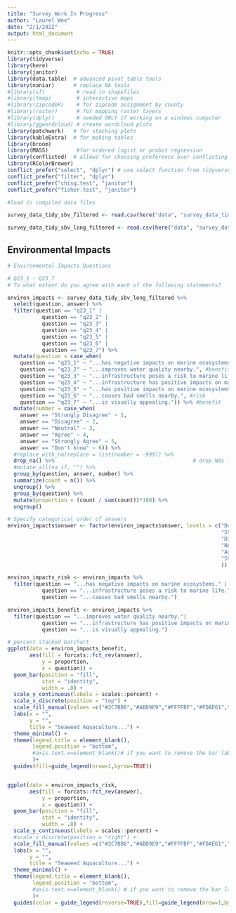 ```yaml
---
title: "Survey Work In Progress"
author: "Laurel Wee"
date: "2/1/2022"
output: html_document
---
```

```r
knitr::opts_chunk$set(echo = TRUE)
library(tidyverse)
library(here)
library(janitor)
library(data.table)  # advanced pivot_table tools
library(naniar)      # replace NA tools
#library(sf)          # read in shapefiles
#library(tmap)        # interactive maps
#library(zipcodeR)    # for zipcode assignment by county
#library(raster)      # for mapping raster layers
#library(dplyr)       # needed ONLY if working on a windows computer
#library(ggwordcloud) # create wordcloud plots
library(patchwork)   # for stacking plots
library(kableExtra)  # for making tables
library(broom)
library(MASS)         #for ordered logist or probit regression
library(conflicted)  # allows for choosing preference over conflicting functions from different packages
library(RColorBrewer)
conflict_prefer("select", "dplyr") # use select function from tidyverse/dplyr package > from raster package
conflict_prefer("filter", "dplyr")
conflict_prefer("chisq.test", "janitor")
conflict_prefer("fisher.test", "janitor")
```

```r
#load in compiled data files 

survey_data_tidy_sbv_filtered <- read.csv(here("data", "survey_data_tidy_sbv_filtered.csv"))

survey_data_tidy_sbv_long_filtered <- read.csv(here("data", "survey_data_tidy_sbv_long_filtered.csv"))
```
## Environmental Impacts

```r
# Environmental Impacts Questions

# Q23_1 - Q23_7
# To what extent do you agree with each of the following statements?

environ_impacts <- survey_data_tidy_sbv_long_filtered %>% 
  select(question, answer) %>% 
  filter(question == "q23_1" | 
           question == "q23_2" |
           question == "q23_3" |
           question == "q23_4" |
           question == "q23_5" |
           question == "q23_6" |
           question == "q23_7") %>% 
  mutate(question = case_when( 
    question == "q23_1" ~ "...has negative impacts on marine ecosystems.", #risk
    question == "q23_2" ~ "...improves water quality nearby.", #benefit
    question == "q23_3" ~ "...infrastructure poses a risk to marine life.", #risk
    question == "q23_4" ~ "...infrastructure has positive impacts on marine ecosystems.", #benefit
    question == "q23_5" ~ "...has positive impacts on marine ecosystems.", #take out because only qualtrics was asked
    question == "q23_6" ~ "...causes bad smells nearby.", #risk
    question == "q23_7" ~ "...is visually appealing.")) %>% #benefit
  mutate(number = case_when( 
    answer == "Strongly Disagree" ~ 1,
    answer == "Disagree" ~ 2,
    answer == "Neutral" ~ 3,
    answer == "Agree" ~ 4,
    answer == "Strongly Agree" ~ 5,
    answer == "Don't know" ~ 6)) %>%
  #replace_with_na(replace = list(number = -999)) %>% 
  drop_na() %>%                                            # drop NAs (counts of those who skipped question)
  #mutate_all(na_if, "") %>% 
  group_by(question, answer, number) %>% 
  summarize(count = n()) %>% 
  ungroup() %>% 
  group_by(question) %>% 
  mutate(proportion = (count / sum(count))*100) %>% 
  ungroup() 

# Specify categorical order of answers
environ_impacts$answer <- factor(environ_impacts$answer, levels = c("Don't know",
                                                                    "Strongly Disagree", 
                                                                    "Disagree", 
                                                                    "Neutral",
                                                                    "Agree",
                                                                    "Strongly Agree"
                                                                    ))

environ_impacts_risk <- environ_impacts %>% 
  filter(question == "...has negative impacts on marine ecosystems." |
           question == "...infrastructure poses a risk to marine life." |
           question == "...causes bad smells nearby.")

environ_impacts_benefit <- environ_impacts %>% 
  filter(question == "...improves water quality nearby."|
           question == "...infrastructure has positive impacts on marine ecosystems."|
           question == "...is visually appealing.")
```


```r
# percent stacked barchart
ggplot(data = environ_impacts_benefit, 
       aes(fill = forcats::fct_rev(answer), 
           y = proportion,
           x = question)) +
  geom_bar(position = "fill",
           stat = "identity", 
           width = .8) +
  scale_y_continuous(labels = scales::percent) +
  scale_x_discrete(position = "top") +
  scale_fill_manual(values =c("#2C7BB6","#ABD9E9","#FFFFBF","#FDAE61","#D7191C","#C0C0C0"))+
  labs(x = "",
       y = "",
       title = "Seaweed Aquaculture...") +
  theme_minimal() +
  theme(legend.title = element_blank(),
        legend.position = "bottom",
        #axis.text.x=element_blank()# if you want to remove the bar labels
        )+
  guides(fill=guide_legend(nrow=1,byrow=TRUE))


ggplot(data = environ_impacts_risk, 
       aes(fill = forcats::fct_rev(answer), 
           y = proportion,
           x = question)) +
  geom_bar(position = "fill",
           stat = "identity",
           width = .8) +
  scale_y_continuous(labels = scales::percent) +
  #scale_x_discrete(position = "right") +
  scale_fill_manual(values =c("#2C7BB6","#ABD9E9","#FFFFBF","#FDAE61","#D7191C","#C0C0C0"))+
  labs(x = "",
       y = "",
       title = "Seaweed Aquaculture...") +
  theme_minimal() +
  theme(legend.title = element_blank(),
        legend.position = "bottom",
        #axis.text.x=element_blank() # if you want to remove the bar labels
        )+
  guides(color = guide_legend(reverse=TRUE),fill=guide_legend(nrow=1,byrow=TRUE))
```
